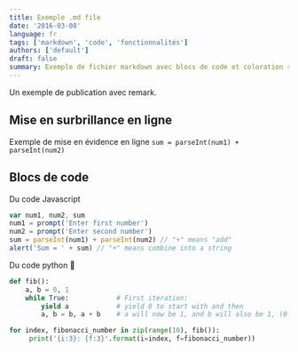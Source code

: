 ```yaml
---
title: Exemple .md file
date: '2016-03-08'
language: fr
tags: ['markdown', 'code', 'fonctionnalités']
authors: ['default']
draft: false
summary: Exemple de fichier markdown avec blocs de code et coloration syntaxique
---
```


Un exemple de publication avec remark.

## Mise en surbrillance en ligne

Exemple de mise en évidence en ligne `sum = parseInt(num1) + parseInt(num2)`

## Blocs de code

Du code Javascript

```javascript
var num1, num2, sum
num1 = prompt('Enter first number')
num2 = prompt('Enter second number')
sum = parseInt(num1) + parseInt(num2) // "+" means "add"
alert('Sum = ' + sum) // "+" means combine into a string
```

Du code python 🐍

```python
def fib():
    a, b = 0, 1
    while True:            # First iteration:
        yield a            # yield 0 to start with and then
        a, b = b, a + b    # a will now be 1, and b will also be 1, (0 + 1)

for index, fibonacci_number in zip(range(10), fib()):
     print('{i:3}: {f:3}'.format(i=index, f=fibonacci_number))
```
